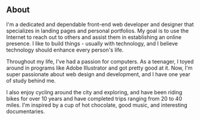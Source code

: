 ## About

I'm a dedicated and dependable front-end web developer and designer that specializes in landing pages and personal portfolios. My goal is to use the Internet to reach out to others and assist them in establishing an online presence. I like to build things - usually with technology, and I believe technology should enhance every person's life.

Throughout my life, I've had a passion for computers. As a teenager, I toyed around in programs like Adobe Illustrator and got pretty good at it. Now, I'm super passionate about web design and development, and I have one year of study behind me.

I also enjoy cycling around the city and exploring, and have been riding bikes for over 10 years and have completed trips ranging from 20 to 40 miles. I'm inspired by a cup of hot chocolate, good music, and interesting documentaries.
